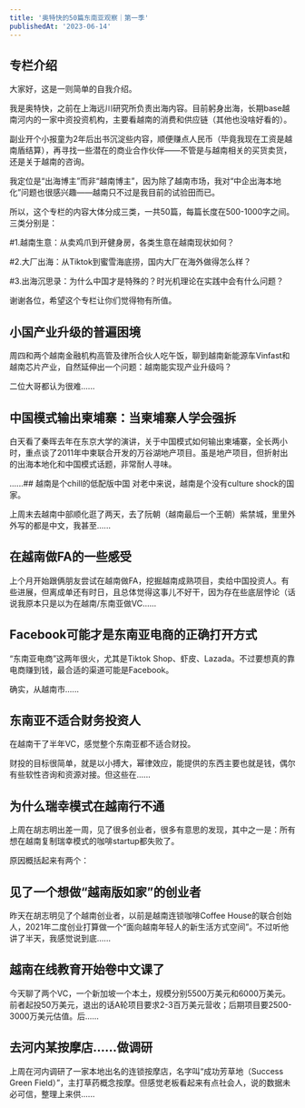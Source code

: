 ```yaml
---
title: '奥特快的50篇东南亚观察｜第一季'
publishedAt: '2023-06-14'
---
```


## 专栏介绍

大家好，这是一则简单的自我介绍。

我是奥特快，之前在上海远川研究所负责出海内容。目前躬身出海，长期base越南河内的一家中资投资机构，主要看越南的消费和供应链（其他也没啥好看的）。

副业开个小报童为2年后出书沉淀些内容，顺便赚点人民币（毕竟我现在工资是越南盾结算），再寻找一些潜在的商业合作伙伴——不管是与越南相关的买货卖货，还是关于越南的咨询。

我定位是“出海博主”而非“越南博主”，因为除了越南市场，我对“中企出海本地化”问题也很感兴趣——越南只不过是我目前的试验田而已。

所以，这个专栏的内容大体分成三类，一共50篇，每篇长度在500-1000字之间。三类分别是：

#1.越南生意：从卖鸡爪到开健身房，各类生意在越南现状如何？

#2.大厂出海：从Tiktok到蜜雪海底捞，国内大厂在海外做得怎么样？

#3.出海沉思录：为什么中国才是特殊的？时光机理论在实践中会有什么问题？

谢谢各位，希望这个专栏让你们觉得物有所值。



## 小国产业升级的普遍困境
周四和两个越南金融机构高管及律所合伙人吃午饭，聊到越南新能源车Vinfast和越南芯片产业，自然延伸出一个问题：越南能实现产业升级吗？

二位大哥都认为很难......

## 中国模式输出柬埔寨：当柬埔寨人学会强拆
白天看了秦晖去年在东京大学的演讲，关于中国模式如何输出柬埔寨，全长两小时，重点谈了2011年中柬联合开发的万谷湖地产项目。虽是地产项目，但折射出的出海本地化和中国模式话题，非常耐人寻味。

......## 越南是个chill的低配版中国
对老中来说，越南是个没有culture shock的国家。

上周末去越南中部顺化逛了两天，去了阮朝（越南最后一个王朝）紫禁城，里里外外写的都是中文，我甚至......

## 在越南做FA的一些感受
上个月开始跟俩朋友尝试在越南做FA，挖掘越南成熟项目，卖给中国投资人。有些进展，但离成单还有时日，且总体觉得这事儿不好干，因为存在些底层悖论（话说我原本只是以为在越南/东南亚做VC......

## Facebook可能才是东南亚电商的正确打开方式
“东南亚电商”这两年很火，尤其是Tiktok Shop、虾皮、Lazada。不过要想真的靠电商赚到钱，最合适的渠道可能是Facebook。

确实，从越南市......

## 东南亚不适合财务投资人
在越南干了半年VC，感觉整个东南亚都不适合财投。

财投的目标很简单，就是以小搏大，幂律效应，能提供的东西主要也就是钱，偶尔有些软性咨询和资源对接。但这些在......

## 为什么瑞幸模式在越南行不通
上周在胡志明出差一周，见了很多创业者，很多有意思的发现，其中之一是：所有想在越南复制瑞幸模式的咖啡startup都失败了。

原因概括起来有两个：

## 见了一个想做“越南版如家”的创业者
昨天在胡志明见了个越南创业者，以前是越南连锁咖啡Coffee House的联合创始人，2021年二度创业打算做一个“面向越南年轻人的新生活方式空间”。不过听他讲了半天，我感觉说到底......

## 越南在线教育开始卷中文课了
今天聊了两个VC，一个新加坡一个本土，规模分别5500万美元和6000万美元。前者起投50万美元，退出的话A轮项目要求2-3百万美元营收；后期项目要2500-3000万美元估值。后......

## 去河内某按摩店……做调研
上周在河内调研了一家本地出名的连锁按摩店，名字叫“成功芳草地（Success Green Field）”，主打草药概念按摩。但感觉老板看起来有点社会人，说的数据未必可信，整理上来供......

